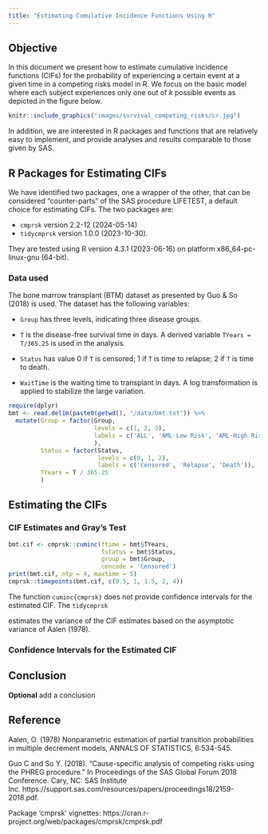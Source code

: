 ```yaml
---
title: "Estimating Cumulative Incidence Functions Using R"
---
```


## Objective

In this document we present how to estimate cumulative incidence functions (CIFs) for the probability of experiencing a certain event at a given time in a competing risks model in R. We focus on the basic model where each subject experiences only one out of *k* possible events as depicted in the figure below.

```r
knitr::include_graphics("images/survival_competing_risks/cr.jpg")
```

In addition, we are interested in R packages and functions that are relatively easy to implement, and provide analyses and results comparable to those given by SAS.

## R Packages for Estimating CIFs

We have identified two packages, one a wrapper of the other, that can be considered "counter-parts" of the SAS procedure LIFETEST, a default choice for estimating CIFs. The two packages are:

-   `cmprsk` version 2.2-12 (2024-05-14)
-   `tidycmprsk` version 1.0.0 (2023-10-30).

They are tested using R version 4.3.1 (2023-06-16) on platform x86_64-pc-linux-gnu (64-bit).

### Data used

The bone marrow transplant (BTM) dataset as presented by Guo & So (2018) is used. The dataset has the following variables:

-   `Group` has three levels, indicating three disease groups.

-   `T` is the disease-free survival time in days. A derived variable `TYears = T/365.25` is used in the analysis.

-   `Status` has value 0 if `T` is censored; 1 if `T` is time to relapse; 2 if `T` is time to death.

-   `WaitTime` is the waiting time to transplant in days. A log transformation is applied to stabilize the large variation.

```r
require(dplyr)
bmt <- read.delim(paste0(getwd(), "/data/bmt.txt")) %>%
  mutate(Group = factor(Group, 
                        levels = c(1, 2, 3), 
                        labels = c('ALL', 'AML-Low Risk', 'AML-High Risk')
                        ),
         Status = factor(Status,
                         levels = c(0, 1, 2),
                         labels = c('Censored', 'Relapse', 'Death')),
         TYears = T / 365.25
         )
```

## Estimating the CIFs

### CIF Estimates and Gray's Test

```r
bmt.cif <- cmprsk::cuminc(ftime = bmt$TYears, 
                          fstatus = bmt$Status, 
                          group = bmt$Group, 
                          cencode = 'Censored')
print(bmt.cif, ntp = 4, maxtime = 5)
cmprsk::timepoints(bmt.cif, c(0.5, 1, 1.5, 2, 4))
```


The function `cuminc{cmprsk}` does not provide confidence intervals for the estimated CIF. The `tidycmprsk`

estimates the variance of the CIF estimates based on the asymptotic variance of Aalen (1978).

### Confidence Intervals for the Estimated CIF




## Conclusion

**Optional** add a conclusion

## Reference

Aalen, O. (1978) Nonparametric estimation of partial transition probabilities in multiple decrement models, ANNALS OF STATISTICS, 6:534-545.

Guo C and So Y. (2018). "Cause-specific analysis of competing risks using the PHREG procedure." In Proceedings of the SAS Global Forum 2018 Conference. Cary, NC: SAS Institute Inc. https://support.sas.com/resources/papers/proceedings18/2159-2018.pdf.

Package 'cmprsk' vignettes: https://cran.r-project.org/web/packages/cmprsk/cmprsk.pdf
